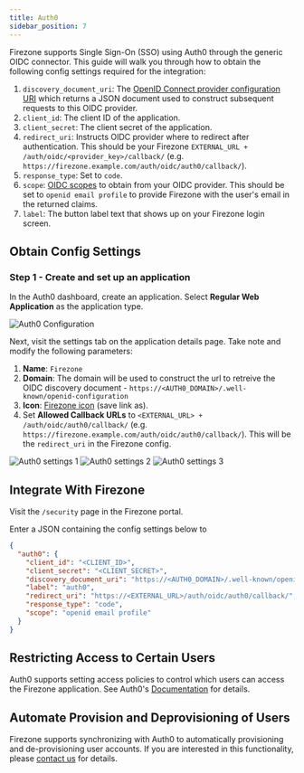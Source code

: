 ```yaml
---
title: Auth0
sidebar_position: 7
---
```


Firezone supports Single Sign-On (SSO) using Auth0
through the generic OIDC connector. This guide will walk you through how to
obtain the following config settings required for the integration:

1. `discovery_document_uri`: The
[OpenID Connect provider configuration URI](https://openid.net/specs/openid-connect-discovery-1_0.html#ProviderConfig)
which returns a JSON document used to construct subsequent requests to this
OIDC provider.
1. `client_id`: The client ID of the application.
1. `client_secret`: The client secret of the application.
1. `redirect_uri`: Instructs OIDC provider where to redirect after authentication.
This should be your Firezone `EXTERNAL_URL + /auth/oidc/<provider_key>/callback/`
(e.g. `https://firezone.example.com/auth/oidc/auth0/callback/`).
1. `response_type`: Set to `code`.
1. `scope`: [OIDC scopes](https://openid.net/specs/openid-connect-basic-1_0.html#Scopes)
to obtain from your OIDC provider. This should be set to `openid email profile`
to provide Firezone with the user's email in the returned claims.
1. `label`: The button label text that shows up on your Firezone login screen.

## Obtain Config Settings

### Step 1 - Create and set up an application

In the Auth0 dashboard, create an application.
Select **Regular Web Application** as the application type.

![Auth0 Configuration](https://user-images.githubusercontent.com/52545545/193337715-f8cb49e7-17b3-4c9c-bc75-9fdc51b66835.png)

Next, visit the settings tab on the application details page. Take note and
modify the following parameters:

1. **Name**: `Firezone`
1. **Domain**: The domain will be used to construct
the url to retreive the OIDC discovery document -
`https://<AUTH0_DOMAIN>/.well-known/openid-configuration`
1. **Icon**:
[Firezone icon](https://user-images.githubusercontent.com/52545545/156854754-da66a9e1-33d5-47f5-877f-eff8b330ab2b.png)
(save link as).
1. Set **Allowed Callback URLs** to `<EXTERNAL_URL> + /auth/oidc/auth0/callback/`
(e.g. `https://firezone.example.com/auth/oidc/auth0/callback/`).
This will be the `redirect_uri` in the Firezone config.

![Auth0 settings 1](https://user-images.githubusercontent.com/52545545/193341643-1aeb620a-85a6-4778-a425-2d092cf13bdc.png)
![Auth0 settings 2](https://user-images.githubusercontent.com/52545545/193341638-710de54a-b988-4f5e-8c18-78639695efac.png)
![Auth0 settings 3](https://user-images.githubusercontent.com/52545545/193341641-f94f0ecf-b16e-4831-af5b-5981d6634525.png)

## Integrate With Firezone

Visit the `/security` page in the Firezone portal.

Enter a JSON containing the config settings below to

```json
{
  "auth0": {
    "client_id": "<CLIENT_ID>",
    "client_secret": "<CLIENT_SECRET>",
    "discovery_document_uri": "https://<AUTH0_DOMAIN>/.well-known/openid-configuration",
    "label": "auth0",
    "redirect_uri": "https://<EXTERNAL_URL>/auth/oidc/auth0/callback/",
    "response_type": "code",
    "scope": "openid email profile"
  }
}
```


## Restricting Access to Certain Users

Auth0 supports setting access policies to control which users
can access the Firezone application. See Auth0's
[Documentation](https://auth0.com/docs/manage-users/user-accounts/manage-user-access-to-applications)
for details.

## Automate Provision and Deprovisioning of Users

Firezone supports synchronizing with Auth0 to automatically
provisioning and de-provisioning user accounts.
If you are interested in this functionality, please
[contact us](https://www.firezone.dev/contact/sales)
for details.
